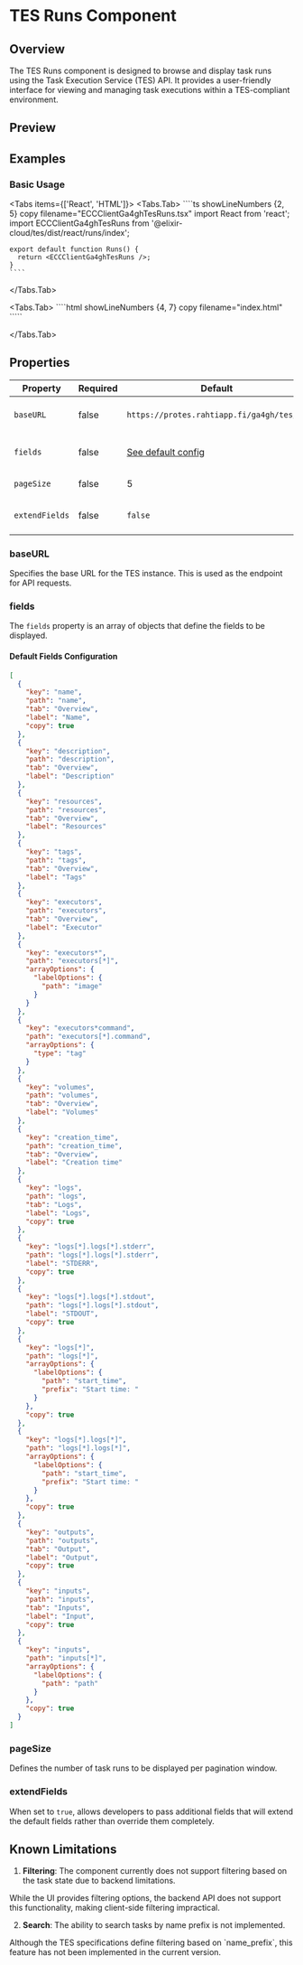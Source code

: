 
# TES Runs Component

<ComponentName
  tagName='ecc-client-ga4gh-tes-runs'
  reactTagName='ECCClientGa4ghTesRuns'
  version='0.1.1'
  beta
/>

## Overview

The TES Runs component is designed to browse and display task runs using the Task Execution Service (TES) API. It provides a user-friendly interface for viewing and managing task executions within a TES-compliant environment.

## Preview

<Runs />

## Examples

### Basic Usage

<Tabs items={['React', 'HTML']}>
  <Tabs.Tab>
    ````ts showLineNumbers {2, 5} copy filename="ECCClientGa4ghTesRuns.tsx"
    import React from 'react';
    import ECCClientGa4ghTesRuns from '@elixir-cloud/tes/dist/react/runs/index';

    export default function Runs() {
      return <ECCClientGa4ghTesRuns />;
    }
    ````

  </Tabs.Tab>
  
  <Tabs.Tab>
    ````html showLineNumbers {4, 7} copy filename="index.html"
    <html lang="en">
      <head>
        <title>TES Runs Example</title>
        <script src="https://cdn.jsdelivr.net/npm/@elixir-cloud/tes/dist/index.min.js"></script>
      </head>
      <body>
        <ecc-client-ga4gh-tes-runs></ecc-client-ga4gh-tes-runs>
      </body>
    </html>
    `````

  </Tabs.Tab>
</Tabs>

## Properties

| Property       | Required | Default                                             | Type           | Description                                 |
| -------------- | -------- | --------------------------------------------------- | -------------- | ------------------------------------------- |
| `baseURL`      | false    | `https://protes.rahtiapp.fi/ga4gh/tes/v1`           | `String`       | Base URL of the TES instance/gateway        |
| `fields`       | false    | [See default config](#default-fields-configuration) | `Array<Field>` | Configuration for what fields to display    |
| `pageSize`     | false    | 5                                                   | `Number`       | Number of runs per page                     |
| `extendFields` | false    | `false`                                             | `Boolean`      | Extend default fields instead of overriding |

### baseURL

Specifies the base URL for the TES instance. This is used as the endpoint for API requests.

### fields

The `fields` property is an array of objects that define the fields to be displayed.

#### Default Fields Configuration

```json
[
  {
    "key": "name",
    "path": "name",
    "tab": "Overview",
    "label": "Name",
    "copy": true
  },
  {
    "key": "description",
    "path": "description",
    "tab": "Overview",
    "label": "Description"
  },
  {
    "key": "resources",
    "path": "resources",
    "tab": "Overview",
    "label": "Resources"
  },
  {
    "key": "tags",
    "path": "tags",
    "tab": "Overview",
    "label": "Tags"
  },
  {
    "key": "executors",
    "path": "executors",
    "tab": "Overview",
    "label": "Executor"
  },
  {
    "key": "executors*",
    "path": "executors[*]",
    "arrayOptions": {
      "labelOptions": {
        "path": "image"
      }
    }
  },
  {
    "key": "executors*command",
    "path": "executors[*].command",
    "arrayOptions": {
      "type": "tag"
    }
  },
  {
    "key": "volumes",
    "path": "volumes",
    "tab": "Overview",
    "label": "Volumes"
  },
  {
    "key": "creation_time",
    "path": "creation_time",
    "tab": "Overview",
    "label": "Creation time"
  },
  {
    "key": "logs",
    "path": "logs",
    "tab": "Logs",
    "label": "Logs",
    "copy": true
  },
  {
    "key": "logs[*].logs[*].stderr",
    "path": "logs[*].logs[*].stderr",
    "label": "STDERR",
    "copy": true
  },
  {
    "key": "logs[*].logs[*].stdout",
    "path": "logs[*].logs[*].stdout",
    "label": "STDOUT",
    "copy": true
  },
  {
    "key": "logs[*]",
    "path": "logs[*]",
    "arrayOptions": {
      "labelOptions": {
        "path": "start_time",
        "prefix": "Start time: "
      }
    },
    "copy": true
  },
  {
    "key": "logs[*].logs[*]",
    "path": "logs[*].logs[*]",
    "arrayOptions": {
      "labelOptions": {
        "path": "start_time",
        "prefix": "Start time: "
      }
    },
    "copy": true
  },
  {
    "key": "outputs",
    "path": "outputs",
    "tab": "Output",
    "label": "Output",
    "copy": true
  },
  {
    "key": "inputs",
    "path": "inputs",
    "tab": "Inputs",
    "label": "Input",
    "copy": true
  },
  {
    "key": "inputs",
    "path": "inputs[*]",
    "arrayOptions": {
      "labelOptions": {
        "path": "path"
      }
    },
    "copy": true
  }
]
```

### pageSize

Defines the number of task runs to be displayed per pagination window.

### extendFields

When set to `true`, allows developers to pass additional fields that will extend the default fields rather than override them completely.

## Known Limitations

1. **Filtering**: The component currently does not support filtering based on the task state due to backend limitations.

<Callout type='warning'>
  <div className='text-sm'>
    While the UI provides filtering options, the backend API does not support this functionality,
    making client-side filtering impractical.
  </div>
</Callout>

2. **Search**: The ability to search tasks by name prefix is not implemented.

<Callout type='warning'>
  <div className='text-sm'>
    Although the TES specifications define filtering based on `name_prefix`, this feature has not
    been implemented in the current version.
  </div>
</Callout>
